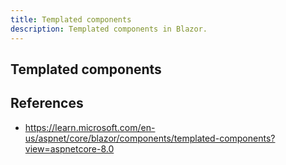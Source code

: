 ```yaml
---
title: Templated components
description: Templated components in Blazor.
---
```


## Templated components


## References

* https://learn.microsoft.com/en-us/aspnet/core/blazor/components/templated-components?view=aspnetcore-8.0